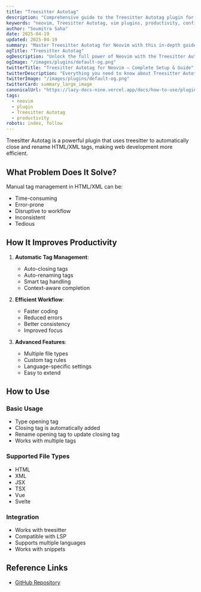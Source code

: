 ```yaml
---
title: "Treesitter Autotag"
description: "Comprehensive guide to the Treesitter Autotag plugin for Neovim. Learn setup, features, and best practices to enhance your workflow."
keywords: "neovim, Treesitter Autotag, vim plugins, productivity, configuration"
author: "Soumitra Saha"
date: 2025-04-19
updated: 2025-04-19
summary: "Master Treesitter Autotag for Neovim with this in-depth guide. Boost your coding productivity and editor experience."
ogTitle: "Treesitter Autotag"
ogDescription: "Unlock the full power of Neovim with the Treesitter Autotag plugin. Step-by-step instructions and expert tips."
ogImage: "/images/plugins/default-og.png"
twitterTitle: "Treesitter Autotag for Neovim – Complete Setup & Guide"
twitterDescription: "Everything you need to know about Treesitter Autotag for Neovim. Installation, configuration, and pro tips."
twitterImage: "/images/plugins/default-og.png"
twitterCard: summary_large_image
canonicalUrl: "https://lazy-docs-nine.vercel.app/docs/how-to-use/plugins/nvim-ts-autotag"
tags:
  - neovim
  - plugin
  - Treesitter Autotag
  - productivity
robots: index, follow
---
```


Treesitter Autotag is a powerful plugin that uses treesitter to automatically close and rename HTML/XML tags, making web development more efficient.

## What Problem Does It Solve?

Manual tag management in HTML/XML can be:

- Time-consuming
- Error-prone
- Disruptive to workflow
- Inconsistent
- Tedious

## How It Improves Productivity

1. **Automatic Tag Management**:

   - Auto-closing tags
   - Auto-renaming tags
   - Smart tag handling
   - Context-aware completion

2. **Efficient Workflow**:

   - Faster coding
   - Reduced errors
   - Better consistency
   - Improved focus

3. **Advanced Features**:
   - Multiple file types
   - Custom tag rules
   - Language-specific settings
   - Easy to extend

## How to Use

### Basic Usage

- Type opening tag
- Closing tag is automatically added
- Rename opening tag to update closing tag
- Works with multiple tags

### Supported File Types

- HTML
- XML
- JSX
- TSX
- Vue
- Svelte

### Integration

- Works with treesitter
- Compatible with LSP
- Supports multiple languages
- Works with snippets

## Reference Links

- [GitHub Repository](https://github.com/windwp/nvim-ts-autotag)
